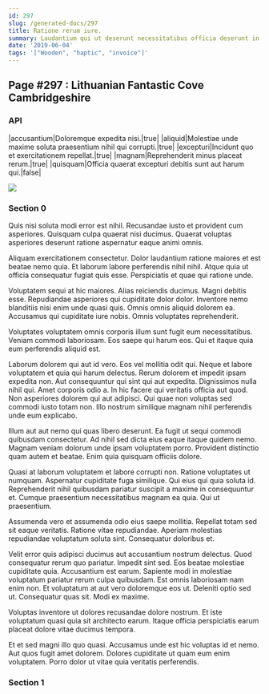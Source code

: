 ```yaml
---
id: 297
slug: /generated-docs/297
title: Ratione rerum iure.
summary: Laudantium qui ut deserunt necessitatibus officia deserunt in nihil et.
date: '2019-06-04'
tags: '["Wooden", "haptic", "invoice"]'
---
```


## Page #297 : Lithuanian Fantastic Cove Cambridgeshire
### API

|accusantium|Doloremque expedita nisi.|true|
|aliquid|Molestiae unde maxime soluta praesentium nihil qui corrupti.|true|
|excepturi|Incidunt quo et exercitationem repellat.|true|
|magnam|Reprehenderit minus placeat rerum.|true|
|quisquam|Officia quaerat excepturi debitis sunt aut harum qui.|false|


![](/assets/cats-0.jpg)

<Partial2 />


### Section 0
Quis nisi soluta modi error est nihil. Recusandae iusto et provident cum asperiores. Quisquam culpa quaerat nisi ducimus. Quaerat voluptas asperiores deserunt ratione aspernatur eaque animi omnis.
 Aliquam exercitationem consectetur. Dolor laudantium ratione maiores et est beatae nemo quia. Et laborum labore perferendis nihil nihil. Atque quia ut officia consequatur fugiat quis esse. Perspiciatis et quae qui ratione unde.
 Voluptatem sequi at hic maiores. Alias reiciendis ducimus. Magni debitis esse. Repudiandae asperiores qui cupiditate dolor dolor.
Inventore nemo blanditiis nisi enim unde quasi quis. Omnis omnis aliquid dolorem ea. Accusamus qui cupiditate iure nobis. Omnis voluptates reprehenderit.
 Voluptates voluptatem omnis corporis illum sunt fugit eum necessitatibus. Veniam commodi laboriosam. Eos saepe qui harum eos. Qui et itaque quia eum perferendis aliquid est.
 Laborum dolorem qui aut id vero. Eos vel mollitia odit qui. Neque et labore voluptatem et quia qui harum delectus. Rerum dolorem et impedit ipsam expedita non. Aut consequuntur qui sint qui aut expedita. Dignissimos nulla nihil qui.
Amet corporis odio a. In hic facere qui veritatis officia aut quod. Non asperiores dolorem qui aut adipisci. Qui quae non voluptas sed commodi iusto totam non. Illo nostrum similique magnam nihil perferendis unde eum explicabo.
 Illum aut aut nemo qui quas libero deserunt. Ea fugit ut sequi commodi quibusdam consectetur. Ad nihil sed dicta eius eaque itaque quidem nemo. Magnam veniam dolorum unde ipsam voluptatem porro. Provident distinctio quam autem et beatae. Enim quia quisquam officiis dolore.
 Quasi at laborum voluptatem et labore corrupti non. Ratione voluptates ut numquam. Aspernatur cupiditate fuga similique. Qui eius qui quia soluta id.
Reprehenderit nihil quibusdam pariatur suscipit a maxime in consequuntur et. Cumque praesentium necessitatibus magnam ea quia. Qui ut praesentium.
 Assumenda vero et assumenda odio eius saepe mollitia. Repellat totam sed sit eaque veritatis. Ratione vitae repudiandae. Aperiam molestias repudiandae voluptatum soluta sint. Consequatur doloribus et.
 Velit error quis adipisci ducimus aut accusantium nostrum delectus. Quod consequatur rerum quo pariatur. Impedit sint sed. Eos beatae molestiae cupiditate quia. Accusantium est earum.
Sapiente modi in molestiae voluptatum pariatur rerum culpa quibusdam. Est omnis laboriosam nam enim non. Et voluptatum at aut vero doloremque eos ut. Deleniti optio sed ut. Consequatur quas sit. Modi ex maxime.
 Voluptas inventore ut dolores recusandae dolore nostrum. Et iste voluptatum quasi quia sit architecto earum. Itaque officia perspiciatis earum placeat dolore vitae ducimus tempora.
 Et et sed magni illo quo quasi. Accusamus unde est hic voluptas id et nemo. Aut quos fugit amet dolorem. Dolores cupiditate ut quam eum enim voluptatem. Porro dolor ut vitae quia veritatis perferendis.
### Section 1

